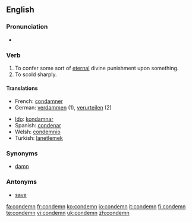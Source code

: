 ==English==

===Pronunciation===
*{{audio|en-us-condemn.ogg|Audio (US)}}


===Verb===
{{en-verb}}

# To confer some sort of [[eternal]] divine punishment upon something.
# To scold sharply.

====Translations====
{{top}}
*French: [[condamner]]
*German: [[verdammen]] (1), [[verurteilen]] (2)
{{mid}}
*[[Ido]]: [[kondamnar]]
*Spanish: [[condenar]]
*Welsh: [[condemnio]]
*Turkish: [[lanetlemek]]
{{bottom}}

===Synonyms===
*[[damn]]

===Antonyms===
*[[save]]

[[fa:condemn]]
[[fr:condemn]]
[[ko:condemn]]
[[io:condemn]]
[[it:condemn]]
[[fi:condemn]]
[[te:condemn]]
[[vi:condemn]]
[[uk:condemn]]
[[zh:condemn]]